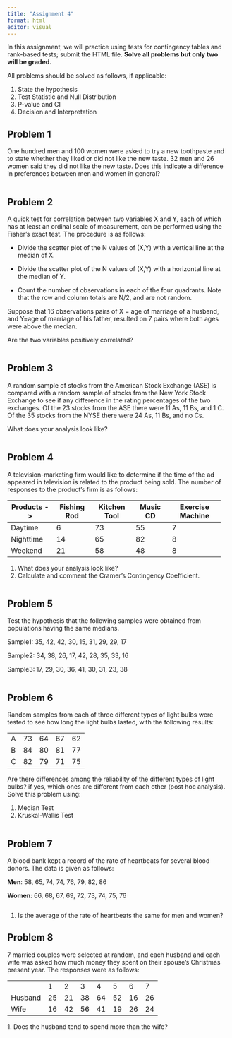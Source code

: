 ```yaml
---
title: "Assignment 4"
format: html
editor: visual
---
```


In this assignment, we will practice using tests for contingency tables and rank-based tests; submit the HTML file. **Solve all problems but only two will be graded.**

All problems should be solved as follows, if applicable:

1.  State the hypothesis
2.  Test Statistic and Null Distribution
3.  P-value and CI
4.  Decision and Interpretation

## Problem 1

One hundred men and 100 women were asked to try a new toothpaste and to state whether they liked or did not like the new taste. 32 men and 26 women said they did not like the new taste. Does this indicate a difference in preferences between men and women in general?

```r

```

## Problem 2

A quick test for correlation between two variables X and Y, each of which has at least an ordinal scale of measurement, can be performed using the Fisher's exact test. The procedure is as follows:

-   Divide the scatter plot of the N values of (X,Y) with a vertical line at the median of X.

-   Divide the scatter plot of the N values of (X,Y) with a horizontal line at the median of Y.

-   Count the number of observations in each of the four quadrants. Note that the row and column totals are N/2, and are not random.

Suppose that 16 observations pairs of X = age of marriage of a husband, and Y=age of marriage of his father, resulted on 7 pairs where both ages were above the median.

Are the two variables positively correlated?

```r

```

## Problem 3

A random sample of stocks from the American Stock Exchange (ASE) is compared with a random sample of stocks from the New York Stock Exchange to see if any difference in the rating percentages of the two exchanges. Of the 23 stocks from the ASE there were 11 As, 11 Bs, and 1 C. Of the 35 stocks from the NYSE there were 24 As, 11 Bs, and no Cs.

What does your analysis look like?

```r

```

## Problem 4

A television-marketing firm would like to determine if the time of the ad appeared in television is related to the product being sold. The number of responses to the product's firm is as follows:

+---------------+-------------+--------------+------------+------------------+
| Products -\>\ | Fishing Rod | Kitchen Tool | Music CD   | Exercise Machine |
+===============+=============+==============+============+==================+
| Daytime       | 6           | 73           | 55         | 7                |
+---------------+-------------+--------------+------------+------------------+
| Nighttime     | 14          | 65           | 82         | 8                |
+---------------+-------------+--------------+------------+------------------+
| Weekend       | 21          | 58           | 48         | 8                |
+---------------+-------------+--------------+------------+------------------+

1.  What does your analysis look like?
2.  Calculate and comment the Cramer's Contingency Coefficient.

```r

```

## Problem 5

Test the hypothesis that the following samples were obtained from populations having the same medians.

Sample1: 35, 42, 42, 30, 15, 31, 29, 29, 17

Sample2: 34, 38, 26, 17, 42, 28, 35, 33, 16

Sample3: 17, 29, 30, 36, 41, 30, 31, 23, 38

```r

```

## Problem 6

Random samples from each of three different types of light bulbs were tested to see how long the light bulbs lasted, with the following results:

|     |     |     |     |     |
|-----|-----|-----|-----|-----|
| A   | 73  | 64  | 67  | 62  |
| B   | 84  | 80  | 81  | 77  |
| C   | 82  | 79  | 71  | 75  |

Are there differences among the reliability of the different types of light bulbs? if yes, which ones are different from each other (post hoc analysis). Solve this problem using:

1.  Median Test
2.  Kruskal-Wallis Test

```r

```

## Problem 7

A blood bank kept a record of the rate of heartbeats for several blood donors. The data is given as follows:

**Men**: 58, 65, 74, 74, 76, 79, 82, 86

**Women**: 66, 68, 67, 69, 72, 73, 74, 75, 76

```r

```

1.  Is the average of the rate of heartbeats the same for men and women?

## Problem 8

7 married couples were selected at random, and each husband and each wife was asked how much money they spent on their spouse's Christmas present year. The responses were as follows:

|         |     |     |     |     |     |     |     |
|---------|-----|-----|-----|-----|-----|-----|-----|
|         | 1   | 2   | 3   | 4   | 5   | 6   | 7   |
| Husband | 25  | 21  | 38  | 64  | 52  | 16  | 26  |
| Wife    | 16  | 42  | 56  | 41  | 19  | 26  | 24  |

1\. Does the husband tend to spend more than the wife?

```r


```
